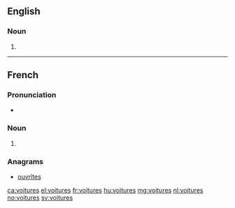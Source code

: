 ==English==

===Noun===
{{head|en|noun plural form}}

# {{plural of|voiture|lang=en}}

----

==French==

===Pronunciation===
* {{IPA|/vwa.tyʁ/|lang=fr}}

===Noun===
{{head|fr|noun plural form|g=f}}

# {{plural of|voiture|lang=fr}}

===Anagrams===
* [[ouvrîtes#French|ouvrîtes]]

[[ca:voitures]]
[[el:voitures]]
[[fr:voitures]]
[[hu:voitures]]
[[mg:voitures]]
[[nl:voitures]]
[[no:voitures]]
[[sv:voitures]]